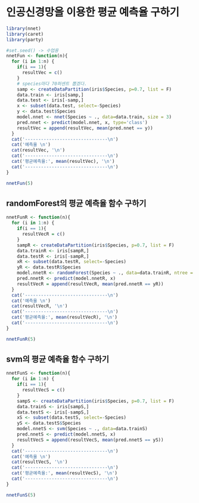 # 인공신경망을 이용한 평균 예측율 구하기

```r
library(nnet)
library(caret)
library(party)
```

```r
#set.seed() -> 수업용
nnetFun <- function(n){
  for (i in 1:n) {
    if(i == 1){
      resultVec = c()
    }
    # species마다 70퍼센트 뽑겠다.
    samp <- createDataPartition(iris$Species, p=0.7, list = F)
    data.train <- iris[samp,]
    data.test <- iris[-samp,]
    x <- subset(data.test, select=-Species)
    y <- data.test$Species
    model.nnet <- nnet(Species ~ ., data=data.train, size = 3)
    pred.nnet <- predict(model.nnet, x, type='class')
    resultVec = append(resultVec, mean(pred.nnet == y))
  }
  cat('-------------------------------\n')
  cat('예측율 \n')
  cat(resultVec, '\n')
  cat('-------------------------------\n')
  cat('평균예측율:', mean(resultVec), '\n')
  cat('-------------------------------\n')
}
```

```r
nnetFun(5)
```

## randomForest의 평균 예측율 함수 구하기

```r
nnetFunR <- function(n){
  for (i in 1:n) {
    if(i == 1){
      resultVecR = c()
    }
    sampR <- createDataPartition(iris$Species, p=0.7, list = F)
    data.trainR <- iris[sampR,]
    data.testR <- iris[-sampR,]
    xR <- subset(data.testR, select=-Species)
    yR <- data.testR$Species
    model.nnetR <- randomForest(Species ~ ., data=data.trainR, ntree = 1000)
    pred.nnetR <- predict(model.nnetR, x)
    resultVecR = append(resultVecR, mean(pred.nnetR == yR))
  }
  cat('-------------------------------\n')
  cat('예측율 \n')
  cat(resultVecR, '\n')
  cat('-------------------------------\n')
  cat('평균예측율:', mean(resultVecR), '\n')
  cat('-------------------------------\n')
}
```

```r
nnetFunR(5)
```

## svm의 평균 예측율 함수 구하기

```r
nnetFunS <- function(n){
  for (i in 1:n) {
    if(i == 1){
      resultVecS = c()
    }
    sampS <- createDataPartition(iris$Species, p=0.7, list = F)
    data.trainS <- iris[sampS,]
    data.testS <- iris[-sampS,]
    xS <- subset(data.testS, select=-Species)
    yS <- data.testS$Species
    model.nnetS <- svm(Species ~ ., data=data.trainS)
    pred.nnetS <- predict(model.nnetS, x)
    resultVecS = append(resultVecS, mean(pred.nnetS == yS))
  }
  cat('-------------------------------\n')
  cat('예측율 \n')
  cat(resultVecS, '\n')
  cat('-------------------------------\n')
  cat('평균예측율:', mean(resultVecS), '\n')
  cat('-------------------------------\n')
}
```

```r
nnetFunS(5)
```
